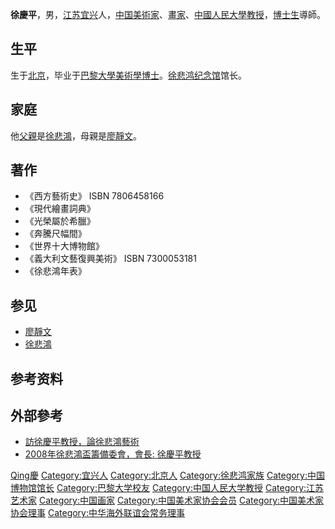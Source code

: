 '''徐慶平'''{{BD|1946年||||catIdx=X徐}}，男，[[江苏|江苏]][[宜兴|宜兴]]人，[[中国|中国]][[美術家|美術家]]、[[畫家|畫家]]、[[中國人民大學|中國人民大學]][[教授|教授]]，[[博士生|博士生]]導師。

== 生平 ==
生于[[北京|北京]]，毕业于[[巴黎大學|巴黎大學]][[美術學|美術學]][[博士|博士]]。[[徐悲鸿纪念馆|徐悲鸿纪念馆]]馆长。

== 家庭 ==
他[[父親|父親]]是[[徐悲鴻|徐悲鴻]]，母親是[[廖靜文|廖靜文]]。

== 著作 ==
* 《西方藝術史》 ISBN 7806458166
* 《現代繪畫詞典》
* 《光榮屬於希臘》
* 《奔騰尺幅間》
* 《世界十大博物館》
* 《義大利文藝復興美術》 ISBN 7300053181  
* 《徐悲鴻年表》

== 参见 ==
* [[廖靜文|廖靜文]]
* [[徐悲鴻|徐悲鴻]]

== 参考资料 ==
{{reflist}}

== 外部參考 ==
* [https://web.archive.org/web/20120711215143/http://www.rdzs.com/home/Article_Show.asp?ArticleID=503 訪徐慶平教授，論徐悲鴻藝術]
* [https://web.archive.org/web/20081216015215/http://xbhartexam.artforum.hk/2competition/2committee08.html 2008年徐悲鴻盃籌備委會，會長: 徐慶平教授]

{{China-artist-stub}}
{{Navboxes 
| title  = 徐庆平在[[中国美术家协会|中国美术家协会]]的职务
| list1  =
{{中国美术家协会第七届理事会}}
}}
{{Navboxes 
| title  = 徐庆平在[[中华海外联谊会|中华海外联谊会]]的职务
| list1  =
{{中华海外联谊会第三届理事会}}
}}

{{Authority control}}
{{DEFAULTSORT:Xu徐}}
[[Category:徐姓|Qing慶]]
[[Category:宜兴人|Category:宜兴人]]
[[Category:北京人|Category:北京人]]
[[Category:徐悲鸿家族|Category:徐悲鸿家族]]
[[Category:中国博物馆馆长|Category:中国博物馆馆长]]
[[Category:巴黎大学校友|Category:巴黎大学校友]]
[[Category:中国人民大学教授|Category:中国人民大学教授]]
[[Category:江苏艺术家|Category:江苏艺术家]]
[[Category:中国画家|Category:中国画家]]
[[Category:中国美术家协会会员|Category:中国美术家协会会员]]
[[Category:中国美术家协会理事|Category:中国美术家协会理事]]
[[Category:中华海外联谊会常务理事|Category:中华海外联谊会常务理事]]